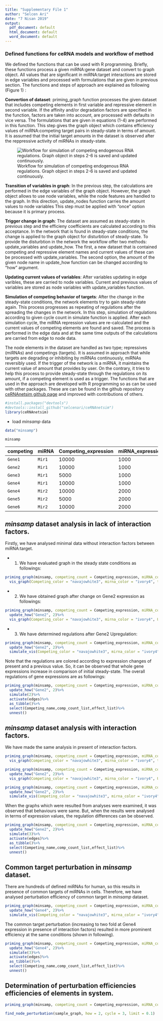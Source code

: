 ```yaml
---
title: "Supplementary File 1"
author: "Selcen Ari"
date: "7 Nisan 2019"
output:
  pdf_document: default
  html_document: default
  word_document: default
---
```



### Defined functions for ceRNA models and workflow of method
We defined the functions that can be used with R programming. Briefly, these functions process a given miRNA:gene dataset and convert to graph object. All values that are significant in miRNA:target interactions are stored in edge variables and processed with formulations that are given in previous section. The functions and steps of approach are explained as following (Figure 1) :


**Convertion of dataset**: priming_graph function processes the given dataset that includes competing elements in first variable and repressive element in second variable. If the affinity and/or degradation factors are specified in the function, factors are taken into account, are processed with defaults in vice versa. The formulations that are given in equations (1-4) are performed in this function. This step gives the graph object which contains efficiency values of miRNA:competing target pairs in steady-state in terms of amount. It is assumed that the initial target amounts in the dataset is observed after the reppressive activity of miRNAs in steady-state. 



![Workflow for simulation of competing endogenous RNA regulations. Graph object in steps 2-6 is saved and updated continuously.](workflow1.png){#fig1}



**Transition of variables in graph**: In the previous step, the calculations are performed in the edge variables of the graph object. However, the graph object allows to use node variables, while the node features are handled to the graph. In this direction, update_nodes function carries the amount values to node variables This step must be applied with “once” option because it is primary process.


**Trigger change in graph**: The dataset are assumed as steady-state in previous step and the efficieny coefficients are calculated according to this acceptance. In the network that is found in steady-state conditions, the change is applied to the graph object for disturbtion of steady-state. To provide the disturbtion in the network the workflow offer two methods: update_variables and update_how. The first, a new dataset that is contained competing and repressive element names and current values of these can be processed with update_variables. The second option, the amount of the given node name in update_how function can be changed according to “how” argument.


**Updating current values of variables**: After variables updating in edge varibles, these are carried to node variables. Current and previous values of variables are stored as node variables with update_variables function.


**Simulation of competing behavior of targets**: After the change in the steady-state conditions, the network elements try to gain steady-state again. This process progresses as repeating of regulations after the spreading the changes in the network. In this step, simulation of regulations according to given cycle count in simulate function is applied. After each simulation cycle, the miRNA repression values are re-calculated and the current values of competing elements are found and saved. The process is performed in the edge data and at the same time outputs of the calculations are carried from edge to node data.


The node elements in the dataset are handled as two type; repressives (miRNAs) and competings (targets). It is assumed in approach that while targets are degrading or inhibiting by miRNAs continuously, miRNAs reversibly used. If the trigger of the network is a miRNA, it maintains the current value of amount that provides by user. On the contrary, it tries to help this process to provide steady-state through the regulations on its amount, if a competing element is used as a trigger. The functions that are used in the approach are developed with R programming so as can be used with other packages. These are can be found in the github repository [ceRNAnetsim github page](https://github.com/selcenari/ceRNAnetsim) and improved with contributions of others.


```r
#install.packages("devtools")
#devtools::install_github("selcenari/ceRNAnetsim")
library(ceRNAnetsim)
```

+ load *minsamp* data

```r
data("minsamp")

minsamp
```


|competing| miRNA | Competing_expression | miRNA_expression | seed_type | region | energy
|-----------|------------|----------|----------------|---------|-----------|----------|
| `Gene1`   | `Mir1` | 10000 | 1000 | 0.43 | 0.30 | -20 |
| `Gene2`   | `Mir1` | 10000 | 1000 | 0.43 | 0.01 | -15 |
| `Gene3`   | `Mir1` | 5000  | 1000 | 0.32 | 0.40 | -14 |
| `Gene4`   | `Mir1` | 10000 | 1000 | 0.23 | 0.50 | -10 |
| `Gene4`   | `Mir2` | 10000 | 2000 | 0.35 | 0.90 | -12 |
| `Gene5`   | `Mir2` | 5000  | 2000 | 0.05 | 0.40 | -11 |
| `Gene6`   | `Mir2` | 10000 | 2000 | 0.01 | 0.80 | -25 |



## *minsamp* dataset analysis in lack of interaction factors.

Firstly, we have analysed minimal data without interaction factors between miRNA:target.

- 1. We have evaluated graph in the steady state conditions as followings:

```r
priming_graph(minsamp, competing_count = Competing_expression, miRNA_count = miRNA_expression)%>%
  vis_graph(Competing_color = "navajowhite3", mirna_color = "ivory4", title = "Minimal dataset in steady-state conditions")
```

- 2. We have obtained graph after change on Gene2 expression as followings:

```r
priming_graph(minsamp, competing_count = Competing_expression, miRNA_count = miRNA_expression)%>%
  update_how("Gene2", 2)%>%
  vis_graph(Competing_color = "navajowhite3", mirna_color = "ivory4", Upregulation = "red", title = "Gene2 Upregulation without interaction factors")
```


- 3. We have determined regulations after Gene2 Upregulation:

```r

priming_graph(minsamp, competing_count = Competing_expression, miRNA_count = miRNA_expression)%>%
  update_how("Gene2", 2)%>%
  simulate_vis(Competing_color = "navajowhite3", mirna_color = "ivory4", Upregulation = "red", Downregulation = "blue", title = "Regulations after Gene2 Upregulation", 2)

```
Note that the regulations are colored according to expression changes of present and a previous value. So, it can be observed that whole gene expressions increase in comparison of initial steady-state. The overall regulations of gene expressions are as followings:

```r
priming_graph(minsamp, competing_count = Competing_expression, miRNA_count = miRNA_expression)%>%
  update_how("Gene2", 2)%>%
  simulate(2)%>%
  activate(edges)%>%
  as_tibble()%>%
  select(Competing_name,comp_count_list,effect_list)%>%
  unnest()
```

## *minsamp* dataset analysis with interaction factors.

We have made the same analysis in present of interaction factors.

```r
priming_graph(minsamp, competing_count = Competing_expression, miRNA_count = miRNA_expression, aff_factor = c(energy, seed_type), deg_factor = region)%>%
  vis_graph(Competing_color = "navajowhite3", mirna_color = "ivory4", title = "Minimal dataset in steady-state conditions")

```

```r
priming_graph(minsamp, competing_count = Competing_expression, miRNA_count = miRNA_expression, aff_factor = c(energy, seed_type), deg_factor = region)%>%
  update_how("Gene2", 2)%>%
  vis_graph(Competing_color = "navajowhite3", mirna_color = "ivory4", Upregulation = "red", title = "Gene2 Upregulation without interaction factors")
```

```r
priming_graph(minsamp, competing_count = Competing_expression, miRNA_count = miRNA_expression, aff_factor = c(energy, seed_type), deg_factor = region)%>%
  update_how("Gene2", 2)%>%
  simulate_vis(Competing_color = "navajowhite3", mirna_color = "ivory4", Upregulation = "red", title = "Gene2 Upregulation without interaction factors",2)
```

When the graphs which were resulted from analyses were examined, it was observed that behaviours were same. But, when the results were analysed in terms of expression values, the regulation differences can be observed.

```r
priming_graph(minsamp, competing_count = Competing_expression, miRNA_count = miRNA_expression, aff_factor = c(energy, seed_type), deg_factor = region)%>%
  update_how("Gene2", 2)%>%
  simulate(3)%>%
  activate(edges)%>%
  as_tibble()%>%
  select(Competing_name,comp_count_list,effect_list)%>%
  unnest()
```

## Common target perturbation in *minsamp* dataset.

There are hundreds of defined miRNAs for human, so this results in presence of common targets of miRNAs in cells. Therefore, we have analysed perturbation efficiency of common target in *minsamp* dataset.

```r
priming_graph(minsamp, competing_count = Competing_expression, miRNA_count = miRNA_expression, aff_factor = c(energy, seed_type), deg_factor = region)%>%
  update_how("Gene4", 2)%>%
  simulate_vis(Competing_color = "navajowhite3", mirna_color = "ivory4", Upregulation = "red", title = "Gene2 Upregulation without interaction factors",2)
```

The common target perturbation  (increasing to two fold at Gene4 expression in presence of interaction factors) resulted in more prominent efficiency at the same conditions (shown in following).

```r
priming_graph(minsamp, competing_count = Competing_expression, miRNA_count = miRNA_expression, aff_factor = c(energy, seed_type), deg_factor = region)%>%
  update_how("Gene4", 2)%>%
  simulate(3)%>%
  activate(edges)%>%
  as_tibble()%>%
  select(Competing_name,comp_count_list,effect_list)%>%
  unnest()
```

## Determination of perturbation efficiencies efficiencies of elements in system.


```r

priming_graph(minsamp, competing_count = Competing_expression, miRNA_count = miRNA_expression, aff_factor = c(energy, seed_type), deg_factor = region)-> sample_graph

find_node_perturbation(sample_graph, how = 2, cycle = 3, limit = 0.1)

```

